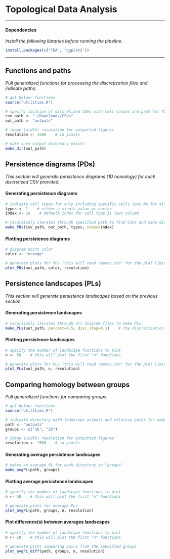 # Topological Data Analysis

------------------------------------------------------------------------

#### Dependencies

*Install the following libraries before running the pipeline.*

```r
install.packages(c("TDA", "ggplot2"))
```

------------------------------------------------------------------------

## Functions and paths

*Pull generalized functions for processing the discretization files and indicate paths.*

```r
# get helper functions
source("utilities.R")

# specify location of discretized CSVs with cell values and path for TDA outputs
csv_path <- "~/Downloads/CSVs"
out_path <- "outputs"

# image (width) resolution for outputted figures
resolution <- 1500    # in pixels

# make sure output directory exists
make_dir(out_path)
```

## Persistence diagrams (PDs)

*This section will generate persistence diagrams (1D homology) for each discretized CSV provided.*

#### Generating persistence diagrams

```r
# indicate cell types for only including specific cells (put NA for all cells)
types <- 1    # either a single value or vector
index <- 16    # default index for cell type is last column

# recursively iterates through specified path to find CSVs and make diagrams
make_PDs(csv_path, out_path, types, index=index)
```

#### Plotting persistence diagrams

```r
# diagram point color
color <- "orange"

# generate plots for PDs (this will read "maxes.rds" for the plot limits)
plot_PDs(out_path, color, resolution)
```

## Persistence landscapes (PLs)

*This section will generate persistence landscapes based on the previous section.*

#### Generating persistence landscapes

```r
# recursively iterates through all diagram files to make PLs
make_PLs(out_path, percent=0.5, disc_step=0.1)    # the discretization step can be overridden
```

#### Plotting persistence landscapes

```r
# specify the number of landscape functions to plot
n <- 50    # this will plot the first "n" functions

# generate plots for PLs (this will read "maxes.rds" for the plot limits) 
plot_PLs(out_path, n, resolution)
```

## Comparing homology between groups

*Pull generalized functions for comparing groups.*

```r
# get helper functions
source("utilities.R")

# indicate directory with landscape outputs and relative paths for comparing various groups
path <- "outputs"
groups <- c("1k", "2k")

# image (width) resolution for outputted figures
resolution <- 1500    # in pixels
```

#### Generating average persistence landscapes

```r
# makes an average PL for each directory in "groups"
make_avgPL(path, groups)
```

#### Plotting average persistence landscapes

```r
# specify the number of landscape functions to plot
n <- 50    # this will plot the first "n" functions

# generate plots for average PLs
plot_avgPL(path, groups, n, resolution)
```

#### Plot difference(s) between averages landscapes

```r
# specify the number of landscape functions to plot
n <- 50    # this will plot the first "n" functions

# generate plots comparing pairs from the specified groups
plot_avgPL_diff(path, groups, n, resolution)
```
